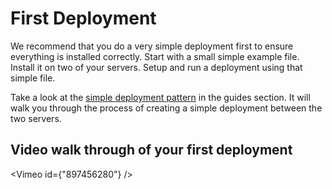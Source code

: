 
# First Deployment

We recommend that you do a very simple deployment first to ensure everything is installed correctly. Start with a small simple example file. Install it on two of your servers. Setup and run a deployment using that simple file.

Take a look at the [simple deployment pattern](/guides/deployment-patterns/dev-to-prod) in the guides section. It will walk you through the process of creating a simple deployment between the two servers.

## Video walk through of your first deployment

<Vimeo id={"897456280"} />